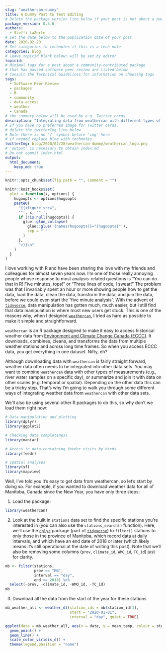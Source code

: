 ```yaml
---
slug: "weathercan-dummy"
title: A Dummy Post to Test Editing
# Delete the package_version line below if your post is not about a package
package_version: 0.3.0
authors:
  - Steffi LaZerte
# Set the date below to the publication date of your post
date: 2020-02-28
# Set categories to technotes if this is a tech note
categories: blog
# Leave topicid blank below; will be set by editor
topicid:
# Minimal tags for a post about a community-contributed package 
# that has passed software peer review are listed below
# Consult the Technical Guidelines for information on choosing tags
tags:
  - Software Peer Review
  - packages
  - R
  - community
  - data-access
  - weather
  - Canada
# the summary below will be used by e.g. Twitter cards
description: "Integrating data from weathercan with different types of data"
# If you have no preferred image for Twitter cards,
# delete the twitterImg line below 
# Note there is no '/' symbol before 'img' here
# if needed replace blog with technotes
twitterImg: blog/2020/02/28/weathercan-dummy/weathercan_logo.png
# 'output' is necessary to obtain index.md
# Do not commit index.html
output: 
  html_document:
    keep_md: true
---
```


```r
knitr::opts_chunk$set(fig.path = "", comment = "")

knitr::knit_hooks$set(
  plot = function(x, options) {
    hugoopts <- options$hugoopts
    paste0(
      "{{<figure src=",
      '"', x, '" ',
      if (!is.null(hugoopts)) {
        glue::glue_collapse(
          glue::glue('{names(hugoopts)}="{hugoopts}"'),
          sep = " "
        )
      },
      ">}}\n"
    )
  }
)
```

I love working with R and have been sharing the love with my friends and colleagues for almost seven years now. I'm one of those really annoying people whose response to most analysis-related questions is "You can do that in R! Five minutes, tops!" or "Three lines of code, I swear!" The problem was that I invariably spent an hour or more showing people how to get the data, load the data, clean the data, transform the data, and join the data, before we could even start the "five minute analysis". With the advent of [`tidyverse`](https://www.tidyverse.org), data manipulation has gotten much, much easier, but I still find that data manipulation is where most new users get stuck. This is one of the reasons why, when I designed [`weathercan`](http://github.com/ropensci/weathercan), I tried as hard as possible to make it simple and straightforward.

`weathercan` is an R package designed to make it easy to access historical weather data from [Environment and Climate Change Canada (ECCC)](http://climate.weather.gc.ca/historical_data/search_historic_data_e.html). It downloads, combines, cleans, and transforms the data from multiple weather stations and across long time frames. So when you access ECCC data, you get everything in one dataset. Nifty, eh?

Although downloading data with `weathercan` is fairly straight forward, weather data often needs to be integrated into other data sets. You may want to combine `weathercan` data with other types of measurements (e.g., river water samples on a specific day), or summarize and join it with data on other scales (e.g. temporal or spatial). Depending on the other data this can be a tricky step. That's why I'm going to walk you through some different ways of integrating weather data from `weathercan` with other data sets.

We'll also be using several other R packages to do this, so why don't we load them right now:

```r
# Data manipulation and plotting
library(dplyr)
library(ggplot2)

# Checking data completeness
library(naniar)

# Access to data containing feeder visits by birds
library(feedr)

# Spatial analyses
library(sf)
library(mapview)
```

Well, I've told you it's easy to get data from weathercan, so let's start by doing so. For example, if you wanted to download weather data for all of Manitoba, Canada since the New Year, you have only three steps:

1) Load the package:

```r
library(weathercan)
```

2) Look at the built in `stations` data set to find the specific stations you're interested in (you can also use the `stations_search()` function). Here, we'll use the [`dplyr`](http://dplyr.tidyverse.org/) package (part of [`tidyverse`](https://www.tidyverse.org)) to `filter()` stations to only those in the province of Manitoba, which record data at daily intervals, and which have an end date of 2018 or later (which likely means it's still operational at the date of writing this post). Note that we'll also be removing some columns (`prov`, `climate_id`, `WMO_id`, `TC_id`) just for clarity.

```r
mb <- filter(stations, 
             prov == "MB",
             interval == "day",
             end >= 2018) %>%
  select(-prov, -climate_id, -WMO_id, -TC_id)
mb
```

3) Download all the data from the start of the year for these stations

```r
mb_weather_all <- weather_dl(station_ids = mb$station_id[1], 
                             start = "2020-01-01", 
                             interval = "day", quiet = TRUE)
```


```r
ggplot(data = mb_weather_all, aes(x = date, y = mean_temp, colour = station_name)) +
  geom_point() +
  geom_line() +
  scale_color_viridis_d() +
  theme(legend.position = "none")
```
